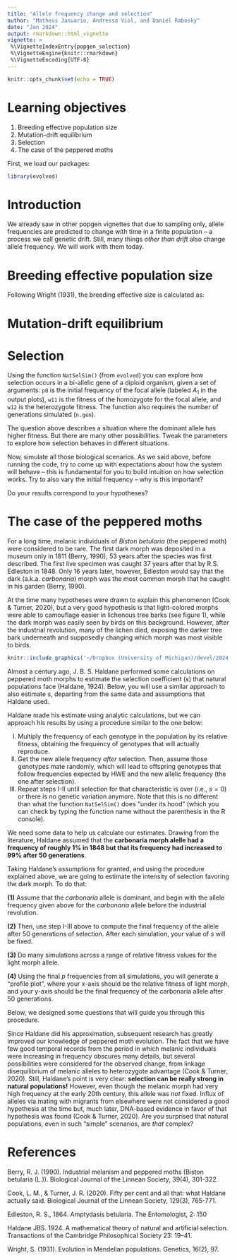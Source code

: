 ```yaml
---
title: "Allele frequency change and selection"
author: "Matheus Januario, Andressa Viol, and Daniel Rabosky"
date: "Jan 2024"
output: rmarkdown::html_vignette
vignette: >
 %\VignetteIndexEntry{popgen_selection}
 %\VignetteEngine{knitr::rmarkdown}
 %\VignetteEncoding{UTF-8}
---
```


```r
knitr::opts_chunk$set(echo = TRUE)
```

# Learning objectives

1. Breeding effective population size
2. Mutation-drift equilibrium
3. Selection
4. The case of the peppered moths

First, we load our packages:
```r
library(evolved)
```

# Introduction

We already saw in other popgen vignettes that due to sampling only, allele frequencies are predicted to change with time in a finite population -- a process we call genetic drift. Still, many things _other than drift_ also change allele frequency. We will work with them today.

# Breeding effective population size

Following Wright (1931), the breeding effective size is calculated as:

\begin{equation}
N_e = \frac{4N_m N_f}{N_m+N_f}
\end{equation}

\fbox{\begin{minipage}{48em}
Challenge (extra credit question) 1:\\

What ratio of $N_f$ to $N_m$ maximizes $N_e$, relative to the census size? Explain or show your work.\\

Hint 1: Try plotting $N_e$ as a function of $\frac{N_f}{N_m}$. You can create "fake data" for this and plot it with R graphics.\\

Hint 2: Alternatively, you can also try to solve it analytically by considering that $N_{census} = N_f + N_m$.
\end{minipage}}

\fbox{\begin{minipage}{48em}
Question 1:\\

What happens to the above equation under extreme reproductive skew (i.e. one male monopolizes and mates with all females)? Write an equation that represents this. Explain your work.\\

Then, consider what is the limit of this equation, meaning: what is the effective population size when the number of females goes to infinity?

\end{minipage}}

\fbox{\begin{minipage}{48em}
Challenge (extra credit question) 2:\\

In birds, offspring sex is determined by their chromosomal system. Females are the heterogametic sex, having a pair of dissimilar ZW chromosomes, and males have two similar ZZ chromosomes. If the effective size for an autosomal marker is $N_e$, what is the effective size of a Z-linked sequence (a.k.a. a marker), and what is the effective size of a W-linked marker?
\end{minipage}}

# Mutation-drift equilibrium

\fbox{\begin{minipage}{48em}
Question 2:\\

Qualitatively, what is the relationship between the number of new alleles produced per generation and the mutation rate? Assume all mutations produce a unique allele and also an effectively infinite number of possible alleles.\\

Hint: Don't worry about numeric values, but describe the relationship as precisely as you can -- in other words, think about the shape of the relationship.
\end{minipage}}

\fbox{\begin{minipage}{48em}
Question 3:\\

A population with 100,000,000 individuals that was previously at mutation-drift equilibrium undergoes a severe population contraction to only 1,000 individuals. This new census size remains until you stop sampling that population. Assuming that the population conforms to Wright-Fisher assumptions (except during the bottleneck), plot the heterozygosity through time if the mutation rate is $\mu = 10^{-5}$. Assume census size is equal to effective population size during the two phases of population size. Do not forget to plot the initial heterozygosity. 
\end{minipage}}

\fbox{\begin{minipage}{48em}
Question 4:\\

Consider the heterozygosity after the bottleneck. Answer using at maximum two sentences: why would the temporal behavior of heterozygosity, as modeled in question 3, be stable if we saw in the drift vignette that the heterozygosity is expected to decay with time?
\end{minipage}}

\fbox{\begin{minipage}{48em}
Question 5:\\

In a population, the probability of picking two alleles that are identical-by-state is 0.75. Assuming mutation-drift equilibrium, what is the effective size of the population?\\

Hint: We are expecting an equation as the answer. You can keep the $\mu$ term as a constant in your answer.
\end{minipage}}

\fbox{\begin{minipage}{48em}
Challenge (extra credit question) 3:\\ 

Using R, plot 2 qualitatively different temporal patterns of census size that could result in the same overall $N_e$. Don't forget to add code showing that the two effective sizes are the same.
\end{minipage}}

# Selection

\fbox{\begin{minipage}{48em}
Question 6:\\

Consider a population of a diploid organism, initially at HWE frequencies where allele $B$ has frequency $p$. At some point, the environment changes. Although population size is constant, the adult $b$ homozygotes have ninety percent of the survivorship that $B$ homozygotes and heterozygotes have.\\

What is the relative fitness of each genotype?
\end{minipage}}

Using the function `NatSelSim()` (from `evolved`) you can explore how selection occurs in a bi-allelic gene of a diploid organism, given a set of arguments: `p0` is the initial frequency of the focal allele (labeled $A_1$ in the output plots), `w11` is the fitness of the homozygote for the focal allele, and `w12` is the heterozygote fitness. The function also requires the number of generations simulated (`n.gen`).

\fbox{\begin{minipage}{48em}
Question 7:\\ 

If $q = 0.9$ before the environmental change discussed in question 6, and considering the next 100 generations, answer:\\

(A) What command line would simulate the above scenario, using the function NatSelSim()?\\Hint: There are two ways to describe this situation in the function; make sure you are clear which allele you are assigning as $A_1$. It may be helpful to plot the scenario from both perspectives ($B$ as focal allele and $b$ as focal allele).\\ 

(B) Include the simulated plot in your lab. Briefly describe the behavior of:\\

(I) $q$ through each generation of selection, including comments on the rate of change.\\
(II) the frequency of genotypes through each generation of selection\\
(III) the mean population fitness at each generation of selection\\
\\
Hint: Comment a bit on the role of the heterozygote in the simulations. 
\end{minipage}}

The question above describes a situation where the dominant allele has higher fitness. But there are many other possibilities. Tweak the parameters to explore how selection behaves in different situations.

\fbox{\begin{minipage}{48em}
Question 8:

Describe mathematically or verbally which values for parameters w11, w12, and w22 would simulate a situation with:\\

(A) Heterozygote disadvantage\\
(B) A recessive lethal genetic disease\\
(C) A codominant disadvantageous allele\\
(D) Heterozygote advantage\\

Note, this question does not require the actual simulations to be run.

\end{minipage}}

Now, simulate all those biological scenarios. As we said above, before running the code, try to come up with expectations about how the system will behave -- this is fundamental for you to build intuition on how selection works. Try to also vary the initial frequency -- why is this important?

Do your results correspond to your hypotheses?

# The case of the peppered moths

For a long time, melanic individuals of _Biston betularia_ (the peppered moth) were considered to be rare. The first dark morph was deposited in a museum only in 1811 (Berry, 1990), 53 years after the species was first described. The first live specimen was caught 37 years after that by R.S. Edleston in 1848. Only 16 years later, however, Edleston would say that the dark (a.k.a. _carbonaria_) morph was the most common morph that he caught in his garden (Berry, 1990). 

At the time many hypotheses were drawn to explain this phenomenon (Cook & Turner, 2020), but a very good hypothesis is that light-colored morphs were able to camouflage easier in lichenous tree barks (see figure 1), while the dark morph was easily seen by birds on this background. However, after the industrial revolution, many of the lichen died, exposing the darker tree bark underneath and supposedly changing which morph was most visible to birds.

```r
knitr::include_graphics('~/Dropbox (University of Michigan)/devel/2024-labs/L03/2_morphs.jpeg')
```

Almost a century ago, J. B. S. Haldane performed some calculations on peppered moth morphs to estimate the selection coefficient ($s$) that natural populations face (Haldane, 1924). Below, you will use a similar approach to also estimate $s$, departing from the same data and assumptions that Haldane used.

Haldane made his estimate using analytic calculations, but we can approach his results by using a procedure similar to the one below:

(I) Multiply the frequency of each genotype in the population by its relative fitness, obtaining the frequency of genotypes that will actually reproduce.
(II) Get the new allele frequency _after_ selection. Then, assume those genotypes mate randomly, which will lead to offspring genotypes that follow frequencies expected by HWE and the new allelic frequency (the one after selection).
(III) Repeat steps I-II until selection for that characteristic is over (i.e., $s = 0$) or there is no genetic variation anymore. Note that this is no different than what the function `NatSelSim()` does "under its hood" (which you can check by typing the function name without the parenthesis in the R console).

We need some data to help us calculate our estimates. Drawing from the literature, Haldane assumed that the **carbonaria morph alelle had a frequency of roughly 1% in 1848 but that its frequency had increased to 99% after 50 generations**.

Taking Haldane's assumptions for granted, and using the procedure explained above, we are going to estimate the intensity of selection favoring the dark morph. To do that:

**(1)** Assume that the _carbonaria_ allele is dominant, and begin with the allele frequency given above for the _carbonaria_ allele before the industrial revolution.

**(2)** Then, use step I-III above to compute the final frequency of the allele after 50 generations of selection. After each simulation, your value of $s$ will be fixed. 

**(3)** Do many simulations across a range of relative fitness values for the light morph allele. 

**(4)** Using the final $p$ frequencies from all simulations, you will generate a "profile plot", where your x-axis should be the relative fitness of light morph, and your y-axis should be the final frequency of the carbonaria allele after 50 generations.

Below, we designed some questions that will guide you through this procedure.

\fbox{\begin{minipage}{48em}
Question 9:\\

If the dark morph has 1.1x higher fitness than the light morph, what are the relative fitnesses of each genotype? \\

Graduate students should note that this is an important idea to understand because the literature will report fitness advantages sometimes as relative advantage and sometimes as relative disadvantage. So, being able to convert between them is an important skill.
\end{minipage}}

\fbox{\begin{minipage}{48em}
Question 10:\\

Without executing any code, answer: will the model result be different if you use advantage of the dark morph or disadvantage of the light morph as the basis for your calculation?
\end{minipage}}

\fbox{\begin{minipage}{48em}
Challenge (extra credit question) 4:\\

Based on the information we drew from the literature, Haldane (1924) concluded that the selective advantage of the dark allele "must be fifty percent greater than that of the recessives". Do you agree with that? Why?\\

Hint: Consider how you would make a plot that shows how the selective advantage covaries with the final frequency of the carbonaria allele. Take another look at point (4) above.
\end{minipage}}

\fbox{\begin{minipage}{48em}
Challenge (extra credit question) 5:\\

If the carbonaria allele is recessive, does your above answer change? If so, how?
\end{minipage}}

\fbox{\begin{minipage}{48em}
Question 11:\\

What would happen to the peppered moth population if one of the morphs had, for a very long time, an absolute (i.e. not relative) fitness of 0.8? Could this occur given what we know about the peppered moth population changes over time? Justify your answer.

Hint: Remember the population growth curves you made in lab 01.
\end{minipage}}

\fbox{\begin{minipage}{48em}
Question 12:\\

Now, integrating results from all the labs up to now, discuss why selection is expected to be more efficient in promoting evolutionary change in populations with larger effective size.
\end{minipage}}

Since Haldane did his approximation, subsequent research has greatly improved our knowledge of peppered moth evolution. The fact that we have few good temporal records from the period in which melanic individuals were increasing in frequency obscures many details, but several possibilities were considered for the observed change, from linkage disequilibrium of melanic alleles to heterozygote advantage (Cook & Turner, 2020). Still, Haldane's point is very clear: **selection can be really strong in natural populations!** However, even though the melanic morph had very high frequency at the early 20th century, this allele was _not_ fixed. Influx of alleles via mating with migrants from elsewhere were not considered a good hypothesis at the time but, much later, DNA-based evidence in favor of that hypothesis was found (Cook & Turner, 2020). Are you surprised that natural populations, even in such "simple" scenarios, are _that_ complex?

# References

Berry, R. J. (1990). Industrial melanism and peppered moths (Biston betularia (L.)). Biological Journal of the Linnean Society, 39(4), 301-322.

Cook, L. M., & Turner, J. R. (2020). Fifty per cent and all that: what Haldane actually said. Biological Journal of the Linnean Society, 129(3), 765-771.

Edleston, R. S., 1864. Amptydasis betularia. The Entomologist, 2: 150

Haldane JBS. 1924. A mathematical theory of natural
and artificial selection. Transactions of the Cambridge
Philosophical Society 23: 19–41.

Wright, S. (1931). Evolution in Mendelian populations. Genetics, 16(2), 97.